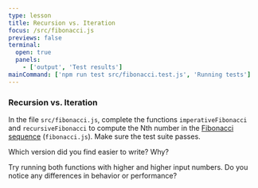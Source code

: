 ```yaml
---
type: lesson
title: Recursion vs. Iteration
focus: /src/fibonacci.js
previews: false
terminal:
  open: true
  panels: 
    - ['output', 'Test results']
mainCommand: ['npm run test src/fibonacci.test.js', 'Running tests']
---
```


### Recursion vs. Iteration

In the file `src/fibonacci.js`, complete the functions `imperativeFibonacci` and `recursiveFibonacci` to compute the Nth number in the [Fibonacci sequence](https://en.wikipedia.org/wiki/Fibonacci_number) (`fibonacci.js`). Make sure the test suite passes.


Which version did you find easier to write? Why?


Try running both functions with higher and higher input numbers. Do you notice any differences in behavior or performance?
